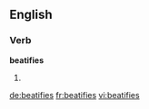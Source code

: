 ==English==

===Verb===
'''beatifies'''

# {{third-person singular of|[[beatify]]}}

[[de:beatifies]]
[[fr:beatifies]]
[[vi:beatifies]]